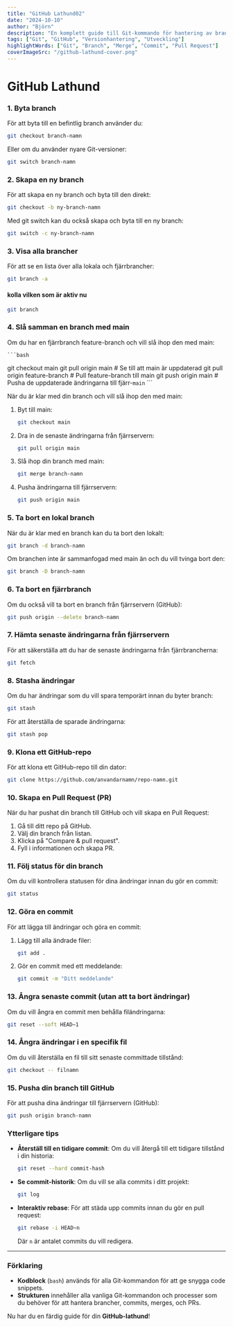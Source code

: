 ```yaml
---
title: "GitHub Lathund02"
date: "2024-10-10"
author: "Björn"
description: "En komplett guide till Git-kommando för hantering av brancher, commits, och mer"
tags: ["Git", "GitHub", "Versionhantering", "Utveckling"]
highlightWords: ["Git", "Branch", "Merge", "Commit", "Pull Request"]
coverImageSrc: "/github-lathund-cover.png"
---
```


# GitHub Lathund

### 1. Byta branch
För att byta till en befintlig branch använder du:

```bash
git checkout branch-namn
```

Eller om du använder nyare Git-versioner:

```bash
git switch branch-namn
```

### 2. Skapa en ny branch
För att skapa en ny branch och byta till den direkt:

```bash
git checkout -b ny-branch-namn
```

Med git switch kan du också skapa och byta till en ny branch:

```bash
git switch -c ny-branch-namn
```

### 3. Visa alla brancher
För att se en lista över alla lokala och fjärrbrancher:

```bash
git branch -a
```

#### kolla vilken som är aktiv nu
```bash
git branch 
```



### 4. Slå samman en branch med main
Om du har en fjärrbranch feature-branch och vill slå ihop den med main:

    ```bash
  git checkout main
git pull origin main          # Se till att main är uppdaterad
git pull origin feature-branch # Pull feature-branch till main
git push origin main           # Pusha de uppdaterade ändringarna till fjärr-`main`
    ```


När du är klar med din branch och vill slå ihop den med main:

1. Byt till main:

    ```bash
    git checkout main
    ```

2. Dra in de senaste ändringarna från fjärrservern:

    ```bash
    git pull origin main
    ```

3. Slå ihop din branch med main:

    ```bash
    git merge branch-namn
    ```

4. Pusha ändringarna till fjärrservern:

    ```bash
    git push origin main
    ```

### 5. Ta bort en lokal branch
När du är klar med en branch kan du ta bort den lokalt:

```bash
git branch -d branch-namn
```

Om branchen inte är sammanfogad med main än och du vill tvinga bort den:

```bash
git branch -D branch-namn
```

### 6. Ta bort en fjärrbranch
Om du också vill ta bort en branch från fjärrservern (GitHub):

```bash
git push origin --delete branch-namn
```

### 7. Hämta senaste ändringarna från fjärrservern
För att säkerställa att du har de senaste ändringarna från fjärrbrancherna:

```bash
git fetch
```

### 8. Stasha ändringar
Om du har ändringar som du vill spara temporärt innan du byter branch:

```bash
git stash
```

För att återställa de sparade ändringarna:

```bash
git stash pop
```

### 9. Klona ett GitHub-repo
För att klona ett GitHub-repo till din dator:

```bash
git clone https://github.com/anvandarnamn/repo-namn.git
```

### 10. Skapa en Pull Request (PR)
När du har pushat din branch till GitHub och vill skapa en Pull Request:

1. Gå till ditt repo på GitHub.
2. Välj din branch från listan.
3. Klicka på "Compare & pull request".
4. Fyll i informationen och skapa PR.

### 11. Följ status för din branch
Om du vill kontrollera statusen för dina ändringar innan du gör en commit:

```bash
git status
```

### 12. Göra en commit
För att lägga till ändringar och göra en commit:

1. Lägg till alla ändrade filer:

    ```bash
    git add .
    ```

2. Gör en commit med ett meddelande:

    ```bash
    git commit -m "Ditt meddelande"
    ```

### 13. Ångra senaste commit (utan att ta bort ändringar)
Om du vill ångra en commit men behålla filändringarna:

```bash
git reset --soft HEAD~1
```

### 14. Ångra ändringar i en specifik fil
Om du vill återställa en fil till sitt senaste committade tillstånd:

```bash
git checkout -- filnamn
```

### 15. Pusha din branch till GitHub
För att pusha dina ändringar till fjärrservern (GitHub):

```bash
git push origin branch-namn
```

### Ytterligare tips
- **Återställ till en tidigare commit**: Om du vill återgå till ett tidigare tillstånd i din historia:

    ```bash
    git reset --hard commit-hash
    ```

- **Se commit-historik**: Om du vill se alla commits i ditt projekt:

    ```bash
    git log
    ```

- **Interaktiv rebase**: För att städa upp commits innan du gör en pull request:

    ```bash
    git rebase -i HEAD~n
    ```
    
    Där `n` är antalet commits du vill redigera.

---

### Förklaring
- **Kodblock** (`bash`) används för alla Git-kommandon för att ge snygga code snippets.
- **Strukturen** innehåller alla vanliga Git-kommandon och processer som du behöver för att hantera brancher, commits, merges, och PRs.

Nu har du en färdig guide för din **GitHub-lathund**!
